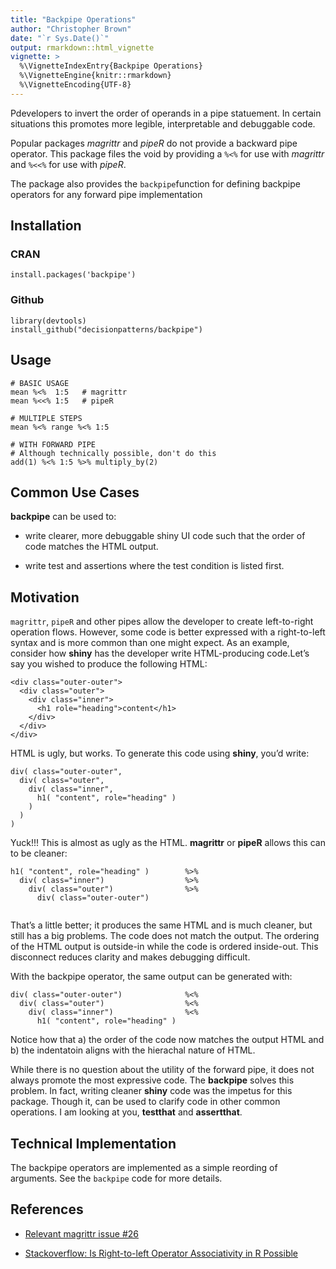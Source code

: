 ```yaml
---
title: "Backpipe Operations"
author: "Christopher Brown"
date: "`r Sys.Date()`"
output: rmarkdown::html_vignette
vignette: >
  %\VignetteIndexEntry{Backpipe Operations}
  %\VignetteEngine{knitr::rmarkdown}
  %\VignetteEncoding{UTF-8}
---
```


Pdevelopers to invert the order of operands in a pipe statuement.  In certain
situations this promotes more legible, interpretable and debuggable code. 

Popular packages *magrittr* and *pipeR* do not provide a backward pipe operator. 
This package files the void by providing a `%<%` for use with *magrittr* and 
`%<<%` for use with *pipeR*. 

The package also provides the `backpipe`function for defining backpipe operators 
for any forward pipe implementation


## Installation

### CRAN 

    install.packages('backpipe')


### Github 

    library(devtools)
    install_github("decisionpatterns/backpipe")


## Usage

    # BASIC USAGE
    mean %<%  1:5   # magrittr
    mean %<<% 1:5   # pipeR
     
    # MULTIPLE STEPS
    mean %<% range %<% 1:5
     
    # WITH FORWARD PIPE
    # Although technically possible, don't do this
    add(1) %<% 1:5 %>% multiply_by(2)


## Common Use Cases

**backpipe** can be used to:

* write clearer, more debuggable shiny UI code such that the order of code 
matches the HTML output.

* write test and assertions where the test condition is listed first. 


## Motivation

`magrittr`, `pipeR` and other pipes allow the developer to create left-to-right
operation flows.  However, some code is better expressed with a right-to-left 
syntax and is more common than one might expect. As an example, consider how 
**shiny** has the developer write HTML-producing code.Let's say you wished to 
produce the following HTML:  

    <div class="outer-outer">
      <div class="outer">
        <div class="inner">
          <h1 role="heading">content</h1>
        </div>
      </div>
    </div> 
    
HTML is ugly, but works.  To generate this code using **shiny**, you'd write: 

    div( class="outer-outer", 
      div( class="outer",
        div( class="inner",
          h1( "content", role="heading" )
        )
      )
    )

Yuck!!! This is almost as ugly as the HTML.  **magrittr** or **pipeR**
allows this can to be cleaner:

    h1( "content", role="heading" )        %>%
      div( class="inner")                  %>%
        div( class="outer")                %>% 
          div( class="outer-outer")      
      
That's a little better; it produces the same HTML and is much cleaner, but still
has a big problems. The code does not match the output.  The ordering of the 
HTML output is outside-in while the code is ordered inside-out. This disconnect
reduces clarity and makes debugging difficult.

With the backpipe operator, the same output can be generated with:
      
    div( class="outer-outer")              %<%
      div( class="outer")                  %<% 
        div( class="inner")                %<% 
          h1( "content", role="heading" ) 

Notice how that a) the order of the code now matches the output HTML and b) the 
indentatoin aligns with the hierachal nature of HTML.

While there is no question about the utility of the forward pipe, it does not 
always promote the most expressive code. The **backpipe** solves this problem.
In fact, writing cleaner **shiny** code was the impetus for this package. Though 
it, can be used to clarify code in other common operations.  I am looking at you,
**testthat** and **assertthat**.    
   

## Technical Implementation

The backpipe operators are implemented as a simple reording of arguments. See the `backpipe` code for more details.


## References

 * [Relevant magrittr issue #26](https://github.com/smbache/magrittr/issues/26)

 * [Stackoverflow: Is Right-to-left Operator Associativity in R Possible ](http://stackoverflow.com/questions/31305342/is-right-to-left-operator-associativity-in-r-possible)
